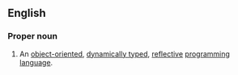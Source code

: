 ==English==
{{wikipedia}}

===Proper noun===
{{en-proper-noun}}

# {{computing}} An [[object-oriented]], [[dynamically typed]], [[reflective]] [[programming language]].